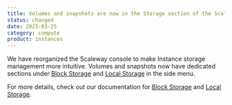 ```yaml
---
title: Volumes and snapshots are now in the Storage section of the Scaleway console
status: changed
date: 2025-03-25
category: compute
product: instances
---
```


We have reorganized the Scaleway console to make Instance storage management more intuitive. Volumes and snapshots now have dedicated sections under [Block Storage](https://account.scaleway.com/?service=elementsblock-storage/) and [Local Storage](https://account.scaleway.com/?service=elementslocal-storage/) in the side menu.  

For more details, check out our documentation for [Block Storage](/block-storage/) and [Local Storage](/local-storage/).  

